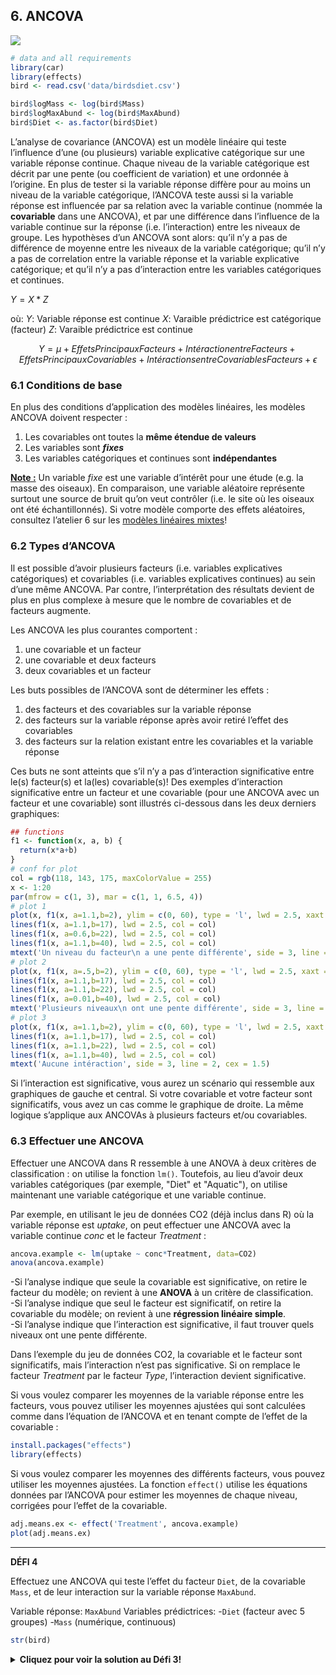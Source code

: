 ## 6. ANCOVA
![](images/schema_ancova.png)

```r
# data and all requirements
library(car)
library(effects)
bird <- read.csv('data/birdsdiet.csv')

bird$logMass <- log(bird$Mass)
bird$logMaxAbund <- log(bird$MaxAbund)
bird$Diet <- as.factor(bird$Diet)
```


L'analyse de covariance (ANCOVA) est un modèle linéaire qui teste
l'influence d'une (ou plusieurs) variable explicative catégorique sur
une variable réponse continue. Chaque niveau de la variable catégorique
est décrit par une pente (ou coefficient de variation) et une ordonnée à
l'origine. En plus de tester si la variable réponse diffère pour au
moins un niveau de la variable catégorique, l'ANCOVA teste aussi si la
variable réponse est influencée par sa relation avec la variable
continue (nommée la **covariable** dans une ANCOVA), et par une
différence dans l'influence de la variable continue sur la réponse
(i.e. l'interaction) entre les niveaux de groupe. Les hypothèses d'un
ANCOVA sont alors: qu'il n'y a pas de différence de moyenne entre les
niveaux de la variable catégorique; qu'il n'y a pas de correlation
entre la variable réponse et la variable explicative catégorique; et
qu'il n'y a pas d'interaction entre les variables catégoriques et
continues.

$Y = X * Z$

où:
$Y$: Variable réponse est continue
$X$: Varaible prédictrice est catégorique (facteur)
$Z$: Varaible prédictrice est continue

$$Y = \mu + Effets Principaux Facteurs + Intéraction entre Facteurs + Effets Principaux Covariables + Intéractions entre Covariables Facteurs + \epsilon$$

### 6.1 Conditions de base

En plus des conditions d'application des modèles linéaires, les modèles ANCOVA doivent respecter :

1.  Les covariables ont toutes la **même étendue de valeurs**
2.  Les variables sont ***fixes***
3.  Les variables catégoriques et continues sont **indépendantes**

**[Note :]{.ul}** Un variable *fixe* est une variable d'intérêt pour
une étude (e.g. la masse des oiseaux). En comparaison, une variable
aléatoire représente surtout une source de bruit qu'on veut contrôler
(i.e. le site où les oiseaux ont été échantillonnés). Si votre modèle
comporte des effets aléatoires, consultez l'atelier 6 sur les [modèles
linéaires mixtes](https://github.com/QCBSRworkshops/workshop06)!

### 6.2 Types d'ANCOVA

Il est possible d'avoir plusieurs facteurs (i.e. variables explicatives
catégoriques) et covariables (i.e. variables explicatives continues) au
sein d'une même ANCOVA. Par contre, l'interprétation des résultats
devient de plus en plus complexe à mesure que le nombre de covariables
et de facteurs augmente.

Les ANCOVA les plus courantes comportent :

1.  une covariable et un facteur
2.  une covariable et deux facteurs
3.  deux covariables et un facteur

Les buts possibles de l'ANCOVA sont de déterminer les effets :

1.  des facteurs et des covariables sur la variable réponse
2.  des facteurs sur la variable réponse après avoir retiré l'effet des
    covariables
3.  des facteurs sur la relation existant entre les covariables et la
    variable réponse

Ces buts ne sont atteints que s'il n'y a pas d'interaction
significative entre le(s) facteur(s) et la(les) covariable(s)! Des
exemples d'interaction significative entre un facteur et une covariable
(pour une ANCOVA avec un facteur et une covariable) sont illustrés
ci-dessous dans les deux derniers graphiques:


```r
## functions
f1 <- function(x, a, b) {
  return(x*a+b)
}
# conf for plot
col = rgb(118, 143, 175, maxColorValue = 255)
x <- 1:20
par(mfrow = c(1, 3), mar = c(1, 1, 6.5, 4))
# plot 1
plot(x, f1(x, a=1.1,b=2), ylim = c(0, 60), type = 'l', lwd = 2.5, xaxt = "n", yaxt = "n", xlab = "", ylab = "", bty='l', col = col)
lines(f1(x, a=1.1,b=17), lwd = 2.5, col = col)
lines(f1(x, a=0.6,b=22), lwd = 2.5, col = col)
lines(f1(x, a=1.1,b=40), lwd = 2.5, col = col)
mtext('Un niveau du facteur\n a une pente différente', side = 3, line = 2, cex = 1.5)
# plot 2
plot(x, f1(x, a=.5,b=2), ylim = c(0, 60), type = 'l', lwd = 2.5, xaxt = "n", yaxt = "n", xlab = "", ylab = "", bty='l', col = col)
lines(f1(x, a=1.1,b=17), lwd = 2.5, col = col)
lines(f1(x, a=1.1,b=22), lwd = 2.5, col = col)
lines(f1(x, a=0.01,b=40), lwd = 2.5, col = col)
mtext('Plusieurs niveaux\n ont une pente différente', side = 3, line = 2, cex = 1.5)
# plot 3
plot(x, f1(x, a=1.1,b=2), ylim = c(0, 60), type = 'l', lwd = 2.5, xaxt = "n", yaxt = "n", xlab = "", ylab = "", bty='l', col = col)
lines(f1(x, a=1.1,b=17), lwd = 2.5, col = col)
lines(f1(x, a=1.1,b=22), lwd = 2.5, col = col)
lines(f1(x, a=1.1,b=40), lwd = 2.5, col = col)
mtext('Aucune intéraction', side = 3, line = 2, cex = 1.5)
```

Si l'interaction est significative, vous aurez un scénario qui ressemble aux graphiques de gauche et central. Si votre covariable et votre facteur sont significatifs, vous avez un cas comme le graphique de droite. La même logique s'applique aux ANCOVAs à plusieurs facteurs et/ou
covariables.\

### 6.3 Effectuer une ANCOVA


Effectuer une ANCOVA dans R ressemble à une ANOVA à deux critères de
classification : on utilise la fonction `lm()`. Toutefois, au lieu
d'avoir deux variables catégoriques (par exemple, \"Diet\" et \"Aquatic\"), on
utilise maintenant une variable catégorique et une variable continue.

Par exemple, en utilisant le jeu de données CO2 (déjà inclus dans R) où
la variable réponse est *uptake*, on peut effectuer une ANCOVA avec la
variable continue *conc* et le facteur *Treatment* :

```r
ancova.example <- lm(uptake ~ conc*Treatment, data=CO2)
anova(ancova.example)
```

-Si l'analyse indique que seule la covariable est significative, on
retire le facteur du modèle; on revient à une **ANOVA** à un critère de
classification.\
-Si l'analyse indique que seul le facteur est significatif, on retire la
covariable du modèle; on revient à une **régression linéaire simple**.\
-Si l'analyse indique que l'interaction est significative, il faut
trouver quels niveaux ont une pente différente.\

Dans l'exemple du jeu de données CO2, la covariable et le facteur sont
significatifs, mais l'interaction n'est pas significative. Si on
remplace le facteur *Treatment* par le facteur *Type*, l'interaction
devient significative.

Si vous voulez comparer les moyennes de la variable réponse entre les
facteurs, vous pouvez utiliser les moyennes ajustées qui sont calculées
comme dans l'équation de l'ANCOVA et en tenant compte de l'effet de
la covariable :

```r
install.packages("effects")
library(effects)
```

Si vous voulez comparer les moyennes des différents facteurs, vous pouvez utiliser les moyennes ajustées. La fonction `effect()` utilise les équations données par l'ANCOVA pour estimer les moyennes de chaque niveau, corrigées pour l'effet de la covariable.

```r

adj.means.ex <- effect('Treatment', ancova.example)
plot(adj.means.ex)
```

------------------------------------------------------------------------

**DÉFI 4**

Effectuez une ANCOVA qui teste l'effet du facteur `Diet`, de la
covariable `Mass`, et de leur interaction sur la variable réponse
`MaxAbund`.\

Variable réponse: `MaxAbund`
Variables prédictrices: 
-`Diet` (facteur avec 5 groupes)
-`Mass` (numérique, continuous)

```r
str(bird)
```

<details>
  <summary>**Cliquez pour voir la solution au Défi 3!**</summary>

```r
# Si vous avez complété la section avancée sur les contrastes, vous devrez réinitialiser les contrastes
# à l'aide de la fonction ''options()''
# Si vous n'avez pas complété la section avancée sur les contrastes, ignorez la première ligne du script.
options(contrasts=c("contr.treatment", "contr.poly"))

#solution
ancov1 <- lm(logMaxAbund ~ logMass*Diet, data=bird)
anova(ancov1)

summary(ancov1)
```

Dans ce cas-ci, l'interaction n'est pas significative, ce qui signifie
que l'effet de la masse sur l'abondance maximale est le même peu
importe la diète. L'interaction est retirée du modèle et l'ANCOVA
devient :

```r
ancov2 <- lm(logMaxAbund ~ logMass + Diet, data=bird)
anova(ancov2)
```

R nous indique que la diète n'est pas significative non plus, donc ce
terme est retiré du modèle. Notre modèle final devient donc une
régression linéaire simple :

```r
lm2 <- lm(logMaxAbund ~ logMass, data=bird)
summary(lm2)
```

Les résultats de l'analyse peuvent être représentés graphiquement. On
trace la variable réponse en fonction de la variable explicative
continue avec des points et des lignes de différentes couleurs pour les
différents niveaux de la variable catégorique.

Nous pouvons aussi tracez un diagramme représentant les pentes et
ordonnées à l'origine d'une ANCOVA (le modèle ancov1 plus haut) à
l'aide des fonctions `abline()` et `coef()`.

```r
coef(ancov1)


plot(logMaxAbund~logMass, data=bird, col=Diet, pch=19, ylab=expression("log"[10]*"(Maximum Abundance)"),
     xlab=expression("log"[10]*"(Mass)"))
abline(a=coef(ancov1)[1],b=coef(ancov1)[2], col="deepskyblue1")
abline(a=sum(coef(ancov1)[1]+coef(ancov1)[3]),b=sum(coef(ancov1)[2]+coef(ancov1)[7]),col="green2", lwd=2)
abline(a=sum(coef(ancov1)[1]+coef(ancov1)[4]),b=sum(coef(ancov1)[2]+coef(ancov1)[8]),col="orange1", lwd=2)
abline(a=sum(coef(ancov1)[1]+coef(ancov1)[5]),b=sum(coef(ancov1)[2]+coef(ancov1)[9]),col="lightsteelblue1",
       lwd=2)
abline(a=sum(coef(ancov1)[1]+coef(ancov1)[6]),b=sum(coef(ancov1)[2]+coef(ancov1)[10]),col="darkcyan", lwd=2)
```

</details>